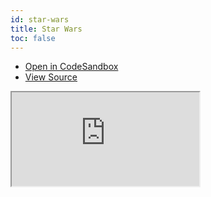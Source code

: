 ```yaml
---
id: star-wars
title: Star Wars
toc: false
---
```


- [Open in CodeSandbox](https://codesandbox.io/s/github/tannerlinsley/react-query/tree/main/examples/star-wars)
- [View Source](https://github.com/tannerlinsley/react-query/tree/main/examples/star-wars)

<iframe
  src="https://codesandbox.io/embed/github/tannerlinsley/react-query/tree/main/examples/star-wars?autoresize=1&fontsize=14&theme=dark"
  title="tannerlinsley/react-query: star-wars"
  sandbox="allow-forms allow-modals allow-popups allow-presentation allow-same-origin allow-scripts"
  style={{
    width: '100%',
    height: '80vh',
    border: '0',
    borderRadius: 8,
    overflow: 'hidden',
    position: 'static',
    zIndex: 0,
  }}
></iframe>
